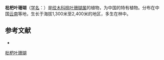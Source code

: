 {{Speciesbox
| name = 枇杷叶珊瑚
| status = 
| status_system = 
| image =
| genus = Aucuba
| species = eriobotryaefolia
| authority = Wang
}}

'''枇杷叶珊瑚'''（[[学名|学名]]：{{lang|la|''Aucuba eriobotryaefolia''}}）是[[绞木科|绞木科]][[桃叶珊瑚属|桃叶珊瑚属]]的植物，为中国的特有植物。分布在中国[[云南|云南]]等地，生长于海拔1,300米至2,400米的地区，多生在林中。

== 参考文献 ==
<div class="references-small">
* {{cite web| url =http://www.bioinfo.cn/db05/KmzwSpecies.php?action=view&id=1056| title =枇杷叶珊瑚| work =《中国高等植物数据库全库》| publisher =中国科学院微生物研究所| author =昆明植物研究所| accessdate =2009-02-22| deadurl =yes| archiveurl =https://web.archive.org/web/20160305063059/http://www.bioinfo.cn/db05/KmzwSpecies.php?action=view&id=1056| archivedate =2016-03-05}}
</div>

[[Category:桃叶珊瑚属|枇杷叶珊瑚]]


{{植物小作品}}